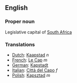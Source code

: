 ==English==

===Proper noun===

Legislative capital of [[South Africa]]

===Translations===
*[[Dutch]]: [[Kaapstad]] ''n''
*[[French]]: [[Le Cap]] ''m''
*[[German]]: [[Kapstadt]]
*[[Italian]]: [[Città del Capo]] ''f''
*[[Polish]]: [[Kapsztad]] ''m''
